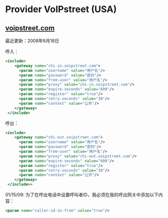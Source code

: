 # Provider VoIPstreet (USA)

## [voipstreet.com](http://voipstreet.com)

最近更新：2008年6月18日

呼入：

```xml
<include>
    <gateway name="chi-in.voipstreet.com">
      <param name="username" value="用户名"/>
      <param name="password" value="密码"/>
      <param name="from-user" value="用户名"/>
      <param name="proxy" value="chi-in.voipstreet.com"/>
      <param name="expire-seconds" value="600"/>
      <param name="register" value="true"/>
      <param name="retry-seconds" value="30"/>
      <param name="context" value="公共"/>
    </gateway>
 </include>
```

呼出：

```xml
<include>
    <gateway name="chi-out.voipstreet.com">
      <param name="username" value="用户名"/>
      <param name="password" value="密码"/>
      <param name="from-user" value="用户名"/>
      <param name="proxy" value="chi-out.voipstreet.com"/>
      <param name="expire-seconds" value="600"/>
      <param name="register" value="true"/>
      <param name="retry-seconds" value="30"/>
      <param name="context" value="公共"/>
    </gateway>
 </include>>
```

  
01/15/09: 为了在呼出电话中设置呼叫者ID，我必须在我的呼出网关中添加以下内容：

```xml
<param name="caller-id-in-from" value="true"/>
```